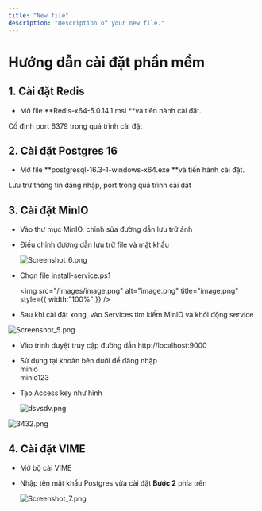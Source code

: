 ```yaml
---
title: "New file"
description: "Description of your new file."
---
```



# Hướng dẫn cài đặt phần mềm

## 1. Cài đặt Redis

- Mở file **Redis-x64-5.0.14.1.msi  **và tiến hành cài đặt.

<Warning>
  Cố định port 6379 trong quá trình cài đặt
</Warning>

## 2. Cài đặt Postgres 16

- Mở file **postgresql-16.3-1-windows-x64.exe **và tiến hành cài đặt.

<Note>
  Lưu trữ thông tin đăng nhập, port trong quá trình cài đặt
</Note>

## 3. Cài đặt MinIO

- Vào thư mục MinIO, chỉnh sửa đường dẫn lưu trữ ảnh
- Điều chỉnh đường dẫn lưu trữ file và mật khẩu

  ![Screenshot_6.png](/images/Screenshot_6.png)

   
- Chọn file install-service.ps1

  <img
    src="/images/image.png"
    alt="image.png"
    title="image.png"
    style={{ width:"100%" }}
  />
- Sau khi cài đặt xong, vào Services tìm kiếm MinIO và khởi động service

![Screenshot_5.png](/images/Screenshot_5.png)

- Vào trình duyệt truy cập đường dẫn http://localhost:9000
- Sử dụng tại khoản bên dưới để đăng nhập\
  minio\
  minio123
- Tạo Access key như hình 

  ![dsvsdv.png](/images/dsvsdv.png)

![3432.png](/images/3432.png)

## 4. Cài đặt VIME

- Mở bộ cài VIME
- Nhập tên mật khẩu Postgres vừa cài đặt **Bước 2** phía trên

  ![Screenshot_7.png](/images/Screenshot_7.png)